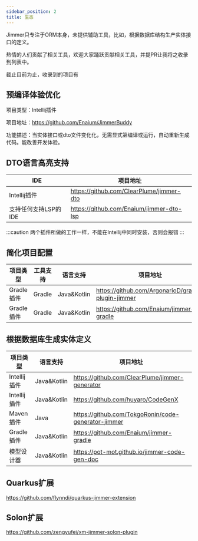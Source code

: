 ```yaml
---
sidebar_position: 2
title: 生态
---
```


Jimmer只专注于ORM本身，未提供辅助工具，比如，根据数据库结构生产实体接口的定义。

热情的人们贡献了相关工具，欢迎大家踊跃贡献相关工具，并提PR让我将之收录到列表中。

截止目前为止，收录到的项目有

## 预编译体验优化

项目类型：Intellij插件

项目地址：https://github.com/Enaium/JimmerBuddy

功能描述：当实体接口或dto文件变化化，无需显式第编译或运行，自动重新生成代码。能改善开发体验。

## DTO语言高亮支持

|IDE|项目地址|
|---|---|
|Intellij插件|https://github.com/ClearPlume/jimmer-dto|
|支持任何支持LSP的IDE|https://github.com/Enaium/jimmer-dto-lsp|

:::caution
两个插件所做的工作一样，不能在Intellij中同时安装，否则会报错
:::

## 简化项目配置

|项目类型|工具支持|语言支持|项目地址|
|---|---|---|---|
|Gradle插件|Gradle|Java&Kotlin|https://github.com/ArgonarioD/gradle-plugin-jimmer|
|Gradle插件|Gradle|Java&Kotlin|https://github.com/Enaium/jimmer-gradle|

## 根据数据库生成实体定义

|项目类型|语言支持|项目地址|
|---|---|---|
|Intellij插件|Java&Kotlin|https://github.com/ClearPlume/jimmer-generator|
|Intellij插件|Java&Kotlin|https://github.com/huyaro/CodeGenX|
|Maven插件|Java|https://github.com/TokgoRonin/code-generator-jimmer|
|Gradle插件|Java&Kotlin|https://github.com/Enaium/jimmer-gradle|
|模型设计器|Java&Kotlin|https://pot-mot.github.io/jimmer-code-gen-doc|

## Quarkus扩展

https://github.com/flynndi/quarkus-jimmer-extension

## Solon扩展

https://github.com/zengyufei/xm-jimmer-solon-plugin
